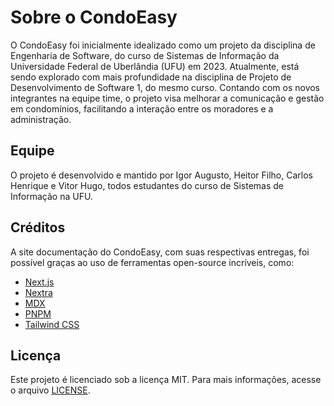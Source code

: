 # Sobre o CondoEasy

O CondoEasy foi inicialmente idealizado como um projeto da disciplina de Engenharia de Software, do curso de Sistemas de Informação da Universidade Federal de Uberlândia (UFU) em 2023. Atualmente, está sendo explorado com mais profundidade na disciplina de Projeto de Desenvolvimento de Software 1, do mesmo curso. Contando com os novos integrantes na equipe time, o projeto visa melhorar a comunicação e gestão em condomínios, facilitando a interação entre os moradores e a administração.

## Equipe

O projeto é desenvolvido e mantido por Igor Augusto, Heitor Filho, Carlos Henrique e Vitor Hugo, todos estudantes do curso de Sistemas de Informação na UFU.

## Créditos

A site documentação do CondoEasy, com suas respectivas entregas, foi possível graças ao uso de ferramentas open-source incríveis, como:

- [Next.js](https://nextjs.org/)
- [Nextra](https://nextra.site/)
- [MDX](https://mdxjs.com/)
- [PNPM](https://pnpm.io/)
- [Tailwind CSS](https://tailwindcss.com/)

## Licença

Este projeto é licenciado sob a licença MIT. Para mais informações, acesse o arquivo [LICENSE](https://github.com/IgorAugust0/condoeasy/blob/main/LICENSE).